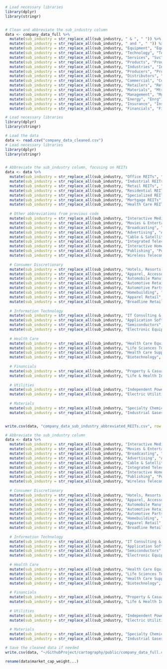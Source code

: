 ```r
# Load necessary libraries
library(dplyr)
library(stringr)


# Clean and abbreviate the sub_industry column
data <- company_data_full %>%
  mutate(sub_industry = str_replace_all(sub_industry, " & ", " ")) %>% # Remove ampersands for conciseness
  mutate(sub_industry = str_replace_all(sub_industry, " and ", " ")) %>%
  mutate(sub_industry = str_replace_all(sub_industry, "Equipment", "Equip")) %>%
  mutate(sub_industry = str_replace_all(sub_industry, "Technology", "Tech")) %>%
  mutate(sub_industry = str_replace_all(sub_industry, "Services", "Svc")) %>%
  mutate(sub_industry = str_replace_all(sub_industry, "Products", "Prod")) %>%
  mutate(sub_industry = str_replace_all(sub_industry, "Industries", "Ind")) %>%
  mutate(sub_industry = str_replace_all(sub_industry, "Producers", "Prod")) %>%
  mutate(sub_industry = str_replace_all(sub_industry, "Distributors", "Distr")) %>%
  mutate(sub_industry = str_replace_all(sub_industry, "Commercial", "Comml")) %>%
  mutate(sub_industry = str_replace_all(sub_industry, "Retailers", "Retail")) %>%
  mutate(sub_industry = str_replace_all(sub_industry, "Materials", "Mtrl")) %>%
  mutate(sub_industry = str_replace_all(sub_industry, "Management", "Mgmt")) %>%
  mutate(sub_industry = str_replace_all(sub_industry, "Energy", "Enrg")) %>%
  mutate(sub_industry = str_replace_all(sub_industry, "Insurance", "Ins")) %>%
  mutate(sub_industry = str_replace_all(sub_industry, "Financials", "Fin"))
```


```r
# Load necessary libraries
library(dplyr)
library(stringr)

# Load the data
data <- read.csv("company_data_cleaned.csv")
# Load necessary libraries
library(dplyr)
library(stringr)


# Abbreviate the sub_industry column, focusing on REITs
data <- data %>%
  mutate(sub_industry = str_replace_all(sub_industry, "Office REITs", "Office Real Estate Investment Trust (REIT)")) %>%
  mutate(sub_industry = str_replace_all(sub_industry, "Industrial REITs", "Industrial REIT")) %>%
  mutate(sub_industry = str_replace_all(sub_industry, "Retail REITs", "Retail REIT")) %>%
  mutate(sub_industry = str_replace_all(sub_industry, "Residential REITs", "Residential REIT")) %>%
  mutate(sub_industry = str_replace_all(sub_industry, "Specialized REITs", "Specialized REIT")) %>%
  mutate(sub_industry = str_replace_all(sub_industry, "Mortgage REITs", "Mortgage REIT")) %>%
  mutate(sub_industry = str_replace_all(sub_industry, "Health Care REITs", "Health REIT")) %>%
  
  # Other abbreviations from previous code
  mutate(sub_industry = str_replace_all(sub_industry, "Interactive Media & Services", "Interactive Media")) %>%
  mutate(sub_industry = str_replace_all(sub_industry, "Movies & Entertainment", "Movies")) %>%
  mutate(sub_industry = str_replace_all(sub_industry, "Broadcasting", "Broadcast")) %>%
  mutate(sub_industry = str_replace_all(sub_industry, "Advertising", "Ads")) %>%
  mutate(sub_industry = str_replace_all(sub_industry, "Cable & Satellite", "Cable")) %>%
  mutate(sub_industry = str_replace_all(sub_industry, "Integrated Telecommunication Services", "Telecom")) %>%
  mutate(sub_industry = str_replace_all(sub_industry, "Interactive Home Entertainment", "Home Ent")) %>%
  mutate(sub_industry = str_replace_all(sub_industry, "Publishing", "Publish")) %>%
  mutate(sub_industry = str_replace_all(sub_industry, "Wireless Telecommunication Services", "Wireless")) %>%
  
  # Consumer Discretionary
  mutate(sub_industry = str_replace_all(sub_industry, "Hotels, Resorts & Cruise Lines", "Hotels")) %>%
  mutate(sub_industry = str_replace_all(sub_industry, "Apparel, Accessories & Luxury Goods", "Luxury Goods")) %>%
  mutate(sub_industry = str_replace_all(sub_industry, "Automobile Manufacturers", "Auto Mfrs")) %>%
  mutate(sub_industry = str_replace_all(sub_industry, "Automotive Retail", "Auto Retail")) %>%
  mutate(sub_industry = str_replace_all(sub_industry, "Automotive Parts & Equipment", "Auto Parts")) %>%
  mutate(sub_industry = str_replace_all(sub_industry, "Homebuilding", "Homebuild")) %>%
  mutate(sub_industry = str_replace_all(sub_industry, "Apparel Retail", "Apparel")) %>%
  mutate(sub_industry = str_replace_all(sub_industry, "Broadline Retail", "Retail")) %>%
  
  # Information Technology
  mutate(sub_industry = str_replace_all(sub_industry, "IT Consulting & Other Services", "IT Consulting")) %>%
  mutate(sub_industry = str_replace_all(sub_industry, "Application Software", "App Software")) %>%
  mutate(sub_industry = str_replace_all(sub_industry, "Semiconductors", "Semis")) %>%
  mutate(sub_industry = str_replace_all(sub_industry, "Electronic Equipment & Instruments", "Elec Equip")) %>%
  
  # Health Care
  mutate(sub_industry = str_replace_all(sub_industry, "Health Care Equipment", "Health Equip")) %>%
  mutate(sub_industry = str_replace_all(sub_industry, "Life Sciences Tools & Services", "Life Sci Tools")) %>%
  mutate(sub_industry = str_replace_all(sub_industry, "Health Care Supplies", "Health Supplies")) %>%
  mutate(sub_industry = str_replace_all(sub_industry, "Biotechnology", "Biotech")) %>%
  
  # Financials
  mutate(sub_industry = str_replace_all(sub_industry, "Property & Casualty Insurance", "P&C Ins")) %>%
  mutate(sub_industry = str_replace_all(sub_industry, "Life & Health Insurance", "Life & Health Ins")) %>%
  
  # Utilities
  mutate(sub_industry = str_replace_all(sub_industry, "Independent Power Producers & Energy Traders", "Power Producers")) %>%
  mutate(sub_industry = str_replace_all(sub_industry, "Electric Utilities", "Elec Utilities")) %>%
  
  # Materials
  mutate(sub_industry = str_replace_all(sub_industry, "Specialty Chemicals", "Spec Chemicals")) %>%
  mutate(sub_industry = str_replace_all(sub_industry, "Industrial Gases", "Ind Gases"))


write.csv(data, "company_data_sub_industry_abbreviated_REITs.csv", row.names = FALSE)
```


```r
# Abbreviate the sub_industry column
data <- data %>%
  mutate(sub_industry = str_replace_all(sub_industry, "Interactive Media & Services", "Interactive Media")) %>%
  mutate(sub_industry = str_replace_all(sub_industry, "Movies & Entertainment", "Movies")) %>%
  mutate(sub_industry = str_replace_all(sub_industry, "Broadcasting", "Broadcast")) %>%
  mutate(sub_industry = str_replace_all(sub_industry, "Advertising", "Ads")) %>%
  mutate(sub_industry = str_replace_all(sub_industry, "Cable & Satellite", "Cable")) %>%
  mutate(sub_industry = str_replace_all(sub_industry, "Integrated Telecommunication Services", "Telecom")) %>%
  mutate(sub_industry = str_replace_all(sub_industry, "Interactive Home Entertainment", "Home Ent")) %>%
  mutate(sub_industry = str_replace_all(sub_industry, "Publishing", "Publish")) %>%
  mutate(sub_industry = str_replace_all(sub_industry, "Wireless Telecommunication Services", "Wireless")) %>%
  
  # Consumer Discretionary
  mutate(sub_industry = str_replace_all(sub_industry, "Hotels, Resorts & Cruise Lines", "Hotels")) %>%
  mutate(sub_industry = str_replace_all(sub_industry, "Apparel, Accessories & Luxury Goods", "Luxury Goods")) %>%
  mutate(sub_industry = str_replace_all(sub_industry, "Automobile Manufacturers", "Auto Manufacturers")) %>%
  mutate(sub_industry = str_replace_all(sub_industry, "Automotive Retail", "Auto Retail")) %>%
  mutate(sub_industry = str_replace_all(sub_industry, "Automotive Parts & Equipment", "Auto Parts")) %>%
  mutate(sub_industry = str_replace_all(sub_industry, "Homebuilding", "Homebuild")) %>%
  mutate(sub_industry = str_replace_all(sub_industry, "Apparel Retail", "Apparel")) %>%
  mutate(sub_industry = str_replace_all(sub_industry, "Broadline Retail", "Retail")) %>%
  
  # Information Technology
  mutate(sub_industry = str_replace_all(sub_industry, "IT Consulting & Other Services", "IT Consulting")) %>%
  mutate(sub_industry = str_replace_all(sub_industry, "Application Software", "App Software")) %>%
  mutate(sub_industry = str_replace_all(sub_industry, "Semiconductors", "Semis")) %>%
  mutate(sub_industry = str_replace_all(sub_industry, "Electronic Equipment & Instruments", "Elec Equip")) %>%
  
  # Health Care
  mutate(sub_industry = str_replace_all(sub_industry, "Health Care Equipment", "Health Equip")) %>%
  mutate(sub_industry = str_replace_all(sub_industry, "Life Sciences Tools & Services", "Life Sci Tools")) %>%
  mutate(sub_industry = str_replace_all(sub_industry, "Health Care Supplies", "Health Supplies")) %>%
  mutate(sub_industry = str_replace_all(sub_industry, "Biotechnology", "Biotech")) %>%
  
  # Financials
  mutate(sub_industry = str_replace_all(sub_industry, "Property & Casualty Insurance", "Property & Casualty Ins")) %>%
  mutate(sub_industry = str_replace_all(sub_industry, "Life & Health Insurance", "Life & Health Ins")) %>%
  
  # Utilities
  mutate(sub_industry = str_replace_all(sub_industry, "Independent Power Producers & Energy Traders", "Power Producers")) %>%
  mutate(sub_industry = str_replace_all(sub_industry, "Electric Utilities", "Elec Utilities")) %>%
  
  # Materials
  mutate(sub_industry = str_replace_all(sub_industry, "Specialty Chemicals", "Spec Chemicals")) %>%
  mutate(sub_industry = str_replace_all(sub_industry, "Industrial Gases", "Ind Gases"))

# Save the cleaned data if needed
write.csv(data, "~/GithubProject/cartography/public/company_data_full.csv", row.names = FALSE)

rename(data$market_cap_weight...)
```



